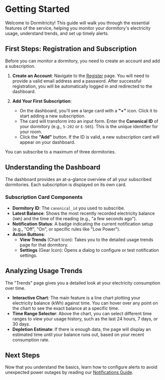 
# Getting Started

Welcome to Dormitricity! This guide will walk you through the essential features of the service, helping you monitor your dormitory's electricity usage, understand trends, and set up timely alerts.

## First Steps: Registration and Subscription

Before you can monitor a dormitory, you need to create an account and add a subscription.

1.  **Create an Account**: Navigate to the [Register](/auth/register) page. You will need to provide a valid email address and a password. After successful registration, you will be automatically logged in and redirected to the dashboard.

2.  **Add Your First Subscription**:
    *   On the dashboard, you'll see a large card with a **"+"** icon. Click it to start adding a new subscription.
    *   The card will transform into an input form. Enter the **Canonical ID** of your dormitory (e.g., `5-202` or `E-505`). This is the unique identifier for your room.
    *   Click the **"Add"** button. If the ID is valid, a new subscription card will appear on your dashboard.

You can subscribe to a maximum of three dormitories.

## Understanding the Dashboard

The dashboard provides an at-a-glance overview of all your subscribed dormitories. Each subscription is displayed on its own card.

### Subscription Card Components

*   **Dormitory ID**: The `canonical_id` you used to subscribe.
*   **Latest Balance**: Shows the most recently recorded electricity balance (`kWh`) and the time of the reading (e.g., "a few seconds ago").
*   **Notification Status**: A badge indicating the current notification setup (e.g., "Off", "On", or specific rules like "Low Power").
*   **Action Buttons**:
    *   **View Trends** (Chart Icon): Takes you to the detailed usage trends page for that dormitory.
    *   **Settings** (Gear Icon): Opens a dialog to configure or test notification settings.

## Analyzing Usage Trends

The "Trends" page gives you a detailed look at your electricity consumption over time.

*   **Interactive Chart**: The main feature is a line chart plotting your electricity balance (kWh) against time. You can hover over any point on the chart to see the exact balance at a specific time.
*   **Time Range Selector**: Above the chart, you can select different time ranges to view your usage history, such as the last 24 hours, 7 days, or 30 days.
*   **Depletion Estimate**: If there is enough data, the page will display an estimated time until your balance runs out, based on your recent consumption rate.

## Next Steps

Now that you understand the basics, learn how to configure alerts to avoid unexpected power outages by reading our [Notifications Guide](../notification).
